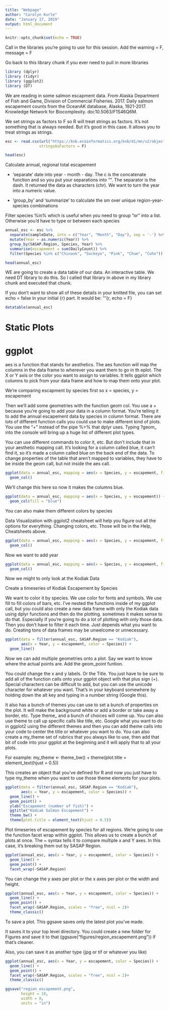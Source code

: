 ```yaml
---
title: "Webpage"
author: "Carolyn Kurle"
date: "January 17, 2019"
output: html_document
---
```


```r
knitr::opts_chunk$set(echo = TRUE)
```


Call in the libraries you're going to use for this session. Add the warning = F, message = F

Go back to this library chunk if you ever need to pull in more libraries

```r
library (dplyr)
library (tidyr)
library (ggplot2)
library (DT)
```


We are reading in some salmon escapment data. 
From Alaska Department of Fish and Game, Division of Commercial Fisheries. 2017. Daily salmon escapement counts from the OceanAK database, Alaska, 1921-2017. Knowledge Network for Biocomplexity. doi:10.5063/F1S46Q6M.

 We set strings as factors to F so R will treat strings as factors. It's not something that is always needed. But it's good in this case. It allows you to treat strings as strings.

```r
esc <- read.csv(url("https://knb.ecoinformatics.org/knb/d1/mn/v2/object/urn%3Auuid%3Af119a05b-bbe7-4aea-93c6-85434dcb1c5e", method = "libcurl"),
               stringsAsFactors = F)

head(esc)
```


Calculate annual, regional total escapement

* 'separate' date into year - month - day. The c is the concatenate function and so you put your separations into "". The separator is the dash. It returned the data as characters (chr). We want to turn the year into a numeric value.

* 'group_by' and 'summarize' to calculate the sm over unique region-year-species combinations

Filter species %in% which is useful when you need to group "or" into a list. Otherwise you'd have to type or between each species

```r
annual_esc <- esc %>% 
  separate(sampleDate, into = c("Year", "Month", "Day"), sep = '-') %>% 
  mutate(Year = as.numeric(Year)) %>%
  group_by(SASAP.Region, Species, Year) %>% 
  summarise(escapement = sum(DailyCount)) %>% 
  filter(Species %in% c("Chinook", "Sockeye", "Pink", "Chum", "Coho"))

head(annual_esc)
```
WE are going to create a data table of our data. An interactive table. We need DT library to do this. So I called that library in above in my library chunk and executed that chunk.

If you don't want to show all of these details in your knitted file, you can set echo = false in your initial {r} part. It would be: '''{r, echo = F}

```r
datatable(annual_esc)
```

# Static Plots
# ggplot

aes is a function that stands for aesthetics. The aes function will map the columns in the data frame to wherever you want them to go in th eplot. The X or Y axis or the color you want to assign to variables. It tells ggplot which columns to pick from your data frame and how to map them onto your plot.

We're comparing escapment by species first so x = species, y = escapement

Then we'll add some geometries with the function geom col. You use a + because you're going to add your data in a column format. You're telling it to add the annual escapement data by species in column format. There are lots of different function calls you could use to make different kind of plots. You use the "+" instead of the pipe %>% that dplyr uses. Typing ?geom_ into the console will bring up a huge list of different plot types.

You can use different commands to color it, etc. But don't include that in your aesthetic mapping call. It's looking for a column called blue, it can't find it, so it's made a column called blue on the back end of the data. To change properties of the table that aren't mapped to variables, they have to be inside the geom call, but not inside the aes call. 

```r
ggplot(data = annual_esc, mapping = aes(x = Species, y = escapement, fill = "blue")) +
  geom_col()
```

We'll change this here so now it makes the columns blue.

```r
ggplot(data = annual_esc, mapping = aes(x = Species, y = escapement)) +
  geom_col(fill = "blue")
```

You can also make them different colors by species

Data Visualization with ggplot2 cheatsheet will help you figure out all the options for everything. Changing colors, etc. Those will be in the Help, Cheatsheets above. 

```r
ggplot(data = annual_esc, mapping = aes(x = Species, y = escapement, fill = Species)) +
  geom_col()
```

Now we want to add year

```r
ggplot(data = annual_esc, mapping = aes(x = Species, y = escapement, fill = SASAP.Region)) +
  geom_col()
```
Now we might to only look at the Kodiak Data

Create a timeseries of Kodiak Escapement by Species

We want to color it by species. We use color for fonts and symbols. We use fill to fill colors of bars, etc.
I've nested the functions inside of my ggplot call, but you could also create a new data frame with only the Kodiak data using dplyr functions and then do the plotting. sometimes it makes sense to do that. Especially if you're going to do a lot of plotting with only those data. Then you don't have to filter it each time. Just depends what you want to do. Creating tons of data frames may be unwelcome or unnecessary.


```r
ggplot(data = filter(annual_esc, SASAP.Region == "Kodiak"),
       aes(x = Year, y = escapement, color = Species)) +
  geom_line()
```

Now we can add multiple geometries onto a plot. Say we want to know where the actual points are.
Add the geom_point funtion.

You could change the x and y labels. Or the Title. You just have to be sure to add all of the function calls onto your ggplot object with that plus sign (+). Special characters can be difficult to add, but you can use the unicode character for whatever you want. That's in your keyboard somewhere by holding down the alt key and typing in a number string (Google this).

It also has a bunch of themes you can use to set a bunch of properties on the plot. It will make the background white or add a border or take away a border, etc.  Type theme_ and a bunch of choices will come up. You can also use theme to call up specific calls like title, etc. Google what you want to do in ggplot2 using the different themes and then you can add theme calls into your code to center the title or whatever you want to do. You can also create a my_theme set of rubrics that you always like to use, then add that bit of code into your ggplot at the beginning and it will apply that to all your plots. 

For example: my_theme <- theme_bw() +
theme(plot.title = element_text(hjust = 0.5))

This creates an object that you've defined for R and now you just have to type my_theme when you want to use those theme elements for your plots.

```r
ggplot(data = filter(annual_esc, SASAP.Region == "Kodiak"),
       aes(x = Year, y = escapement, color = Species)) +
  geom_line() +
  geom_point() +
  ylab("Escapement (number of fish)") +
  ggtitle("Kodiak Salmon Escapement") +
  theme_bw() +
  theme(plot.title = element_text(hjust = 0.5))
```

Plot timeseries of escapement by species for all regions. We're going to use the function facet wrap within ggplot. This allows us to create a bunch of plots at once. The ~ syntax tells it to compare multiple x and Y axes. In this case, it's breaking them out by SASAP Region.

```r
ggplot(annual_esc, aes(x = Year, y = escapement, color = Species)) +
  geom_line() +
  geom_point() +
  facet_wrap(~SASAP.Region)
```
 You can change the y axes per plot or the x axes per plot or the width and height. 
 
```r
ggplot(annual_esc, aes(x = Year, y = escapement, color = Species)) +
  geom_line() +
  geom_point() +
  facet_wrap(~SASAP.Region, scales = "free", ncol = 2)+
  theme_classic()
```
To save a plot. This ggsave saves only the latest plot you've made.

It saves it to your top level directory. You could create a new folder for Figures and save it to that (ggsave("figures/region_escapement.png")) if that's cleaner.

Also, you can save it as another type (jpg or tif or whatever you like)


```r
ggplot(annual_esc, aes(x = Year, y = escapement, color = Species)) +
  geom_line() +
  geom_point() +
  facet_wrap(~SASAP.Region, scales = "free", ncol = 2)+
  theme_classic()

ggsave("region_escapement.png",
       height = 10,
       width = 8,
       units = "in")
```

